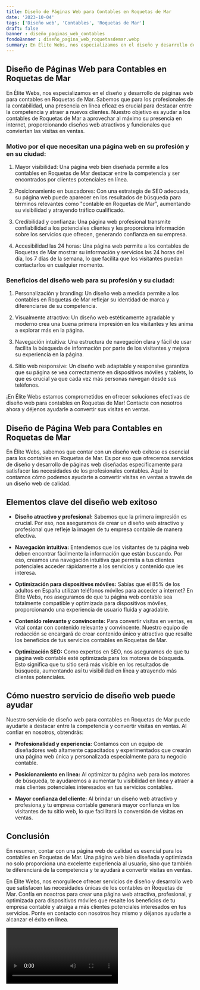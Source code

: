 ```yaml
---
title: Diseño de Páginas Web para Contables en Roquetas de Mar
date: '2023-10-04'
tags: ['Diseño web', 'Contables', 'Roquetas de Mar']
draft: false
banner : diseño_paginas_web_contables
fondoBanner : diseño_pagina_web_roquetasdemar.webp
summary: En Élite Webs, nos especializamos en el diseño y desarrollo de páginas web para contables en Roquetas de Mar. Sabemos que para los profesionales de la contabilidad, una presencia en línea eficaz es crucial para destacar entre la competencia y atraer a nuevos clientes. Nuestro objetivo es ayudar a los contables de Roquetas de Mar a aprovechar al máximo su presencia en internet, proporcionando diseños web atractivos y funcionales que conviertan las visitas en ventas.
---
```


## Diseño de Páginas Web para Contables en Roquetas de Mar

En Élite Webs, nos especializamos en el diseño y desarrollo de páginas web para contables en Roquetas de Mar. Sabemos que para los profesionales de la contabilidad, una presencia en línea eficaz es crucial para destacar entre la competencia y atraer a nuevos clientes. Nuestro objetivo es ayudar a los contables de Roquetas de Mar a aprovechar al máximo su presencia en internet, proporcionando diseños web atractivos y funcionales que conviertan las visitas en ventas.

### Motivo por el que necesitan una página web en su profesión y en su ciudad:

1. Mayor visibilidad: Una página web bien diseñada permite a los contables en Roquetas de Mar destacar entre la competencia y ser encontrados por clientes potenciales en línea.

2. Posicionamiento en buscadores: Con una estrategia de SEO adecuada, su página web puede aparecer en los resultados de búsqueda para términos relevantes como "contable en Roquetas de Mar", aumentando su visibilidad y atrayendo tráfico cualificado.

3. Credibilidad y confianza: Una página web profesional transmite confiabilidad a los potenciales clientes y les proporciona información sobre los servicios que ofrecen, generando confianza en su empresa.

4. Accesibilidad las 24 horas: Una página web permite a los contables de Roquetas de Mar mostrar su información y servicios las 24 horas del día, los 7 días de la semana, lo que facilita que los visitantes puedan contactarlos en cualquier momento.

### Beneficios del diseño web para su profesión y su ciudad:

1. Personalización y branding: Un diseño web a medida permite a los contables en Roquetas de Mar reflejar su identidad de marca y diferenciarse de su competencia.

2. Visualmente atractivo: Un diseño web estéticamente agradable y moderno crea una buena primera impresión en los visitantes y les anima a explorar más en la página.

3. Navegación intuitiva: Una estructura de navegación clara y fácil de usar facilita la búsqueda de información por parte de los visitantes y mejora su experiencia en la página.

4. Sitio web responsive: Un diseño web adaptable y responsive garantiza que su página se vea correctamente en dispositivos móviles y tablets, lo que es crucial ya que cada vez más personas navegan desde sus teléfonos.

¡En Élite Webs estamos comprometidos en ofrecer soluciones efectivas de diseño web para contables en Roquetas de Mar! Contacte con nosotros ahora y déjenos ayudarle a convertir sus visitas en ventas.

<GifSeo />

<Cta />

## Diseño de Página Web para Contables en Roquetas de Mar

En Élite Webs, sabemos que contar con un diseño web exitoso es esencial para los contables en Roquetas de Mar. Es por eso que ofrecemos servicios de diseño y desarrollo de páginas web diseñadas específicamente para satisfacer las necesidades de los profesionales contables. Aquí te contamos cómo podemos ayudarte a convertir visitas en ventas a través de un diseño web de calidad.

## Elementos clave del diseño web exitoso

- **Diseño atractivo y profesional:** Sabemos que la primera impresión es crucial. Por eso, nos aseguramos de crear un diseño web atractivo y profesional que refleje la imagen de tu empresa contable de manera efectiva.

- **Navegación intuitiva:** Entendemos que los visitantes de tu página web deben encontrar fácilmente la información que están buscando. Por eso, creamos una navegación intuitiva que permita a tus clientes potenciales acceder rápidamente a los servicios y contenido que les interesa.

- **Optimización para dispositivos móviles:** Sabías que el 85% de los adultos en España utilizan teléfonos móviles para acceder a internet? En Élite Webs, nos aseguramos de que tu página web contable sea totalmente compatible y optimizada para dispositivos móviles, proporcionando una experiencia de usuario fluida y agradable.

- **Contenido relevante y convincente:** Para convertir visitas en ventas, es vital contar con contenido relevante y convincente. Nuestro equipo de redacción se encargará de crear contenido único y atractivo que resalte los beneficios de tus servicios contables en Roquetas de Mar.

- **Optimización SEO:** Como expertos en SEO, nos aseguramos de que tu página web contable esté optimizada para los motores de búsqueda. Esto significa que tu sitio será más visible en los resultados de búsqueda, aumentando así tu visibilidad en línea y atrayendo más clientes potenciales.

## Cómo nuestro servicio de diseño web puede ayudar

Nuestro servicio de diseño web para contables en Roquetas de Mar puede ayudarte a destacar entre la competencia y convertir visitas en ventas. Al confiar en nosotros, obtendrás:

- **Profesionalidad y experiencia:** Contamos con un equipo de diseñadores web altamente capacitados y experimentados que crearán una página web única y personalizada especialmente para tu negocio contable.

- **Posicionamiento en línea:** Al optimizar tu página web para los motores de búsqueda, te ayudaremos a aumentar tu visibilidad en línea y atraer a más clientes potenciales interesados en tus servicios contables.

- **Mayor confianza del cliente:** Al brindar un diseño web atractivo y profesiona,y tu empresa contable generará mayor confianza en los visitantes de tu sitio web, lo que facilitará la conversión de visitas en ventas.

## Conclusión

En resumen, contar con una página web de calidad es esencial para los contables en Roquetas de Mar. Una página web bien diseñada y optimizada no solo proporciona una excelente experiencia al usuario, sino que también te diferenciará de la competencia y te ayudará a convertir visitas en ventas.

En Élite Webs, nos enorgullece ofrecer servicios de diseño y desarrollo web que satisfacen las necesidades únicas de los contables en Roquetas de Mar. Confía en nosotros para crear una página web atractiva, profesional, y optimizada para dispositivos móviles que resalte los beneficios de tu empresa contable y atraiga a más clientes potenciales interesados en tus servicios. Ponte en contacto con nosotros hoy mismo y déjanos ayudarte a alcanzar el éxito en línea.

<Video />

<CtaBot job='Contables' city='Roquetas de Mar'/>

<Gmaps query='Roquetas de Mar+españa+maps' />